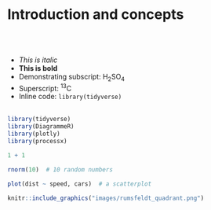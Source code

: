 # Introduction and concepts {#Intro}

<br><br>




* _This is italic_
* __This is bold__
* Demonstrating subscript: H~2~SO~4~
* Superscript: ^13^C
* Inline code: `library(tidyverse)`
<br><br>


```r

library(tidyverse)
library(DiagrammeR)
library(plotly)
library(processx)

```


```r

1 + 1

rnorm(10)  # 10 random numbers

plot(dist ~ speed, cars)  # a scatterplot

```

```r
knitr::include_graphics("images/rumsfeldt_quadrant.png")

```

